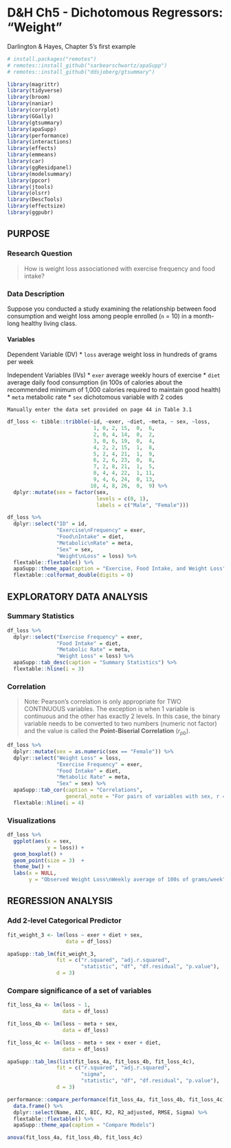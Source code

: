 # D&H Ch5 - Dichotomous Regressors: "Weight"


Darlington & Hayes, Chapter 5's first example


```r
# install.packages("remotes")
# remotes::install_github("sarbearschwartz/apaSupp")
# remotes::install_github("ddsjoberg/gtsummary")

library(magrittr)       
library(tidyverse)   
library(broom)     
library(naniar)
library(corrplot)   
library(GGally)
library(gtsummary)
library(apaSupp)
library(performance)
library(interactions)
library(effects)
library(emmeans)
library(car)
library(ggResidpanel)
library(modelsummary)
library(ppcor)
library(jtools)
library(olsrr)
library(DescTools)
library(effectsize)
library(ggpubr)
```




## PURPOSE

### Research Question

> How is weight loss associationed with exercise frequency and food intake? 


### Data Description

Suppose you conducted a study examining the relationship between food consumption and weight loss among people enrolled (`n` = 10) in a month-long healthy living class.

#### Variables

Dependent Variable (DV)
* `loss` average weight loss in hundreds of grams per week

Independent Variables (IVs)
* `exer` average weekly hours of exercise
* `diet` average daily food consumption (in 100s of calories about the recommended minimum of 1,000 calories required to maintain good health)
* `meta` metabolic rate
* `sex` dichotomous variable with 2 codes



```block
Manually enter the data set provided on page 44 in Table 3.1
```


```r
df_loss <- tibble::tribble(~id, ~exer, ~diet, ~meta, ~ sex, ~loss,
                            1, 0, 2, 15,  0,  6, 
                            2, 0, 4, 14,  0,  2,
                            3, 0, 6, 19,  0,  4,
                            4, 2, 2, 15,  1,  8,
                            5, 2, 4, 21,  1,  9,
                            6, 2, 6, 23,  0,  8,
                            7, 2, 8, 21,  1,  5,
                            8, 4, 4, 22,  1, 11,
                            9, 4, 6, 24,  0, 13,
                           10, 4, 8, 26,  0,  9) %>% 
  dplyr::mutate(sex = factor(sex,
                             levels = c(0, 1),
                             labels = c("Male", "Female")))
```



```r
df_loss %>% 
  dplyr::select("ID" = id,
                "Exercise\nFrequency" = exer,
                "Food\nIntake" = diet,
                "Metabolic\nRate" = meta,
                "Sex" = sex,
                "Weight\nLoss" = loss) %>% 
  flextable::flextable() %>% 
  apaSupp::theme_apa(caption = "Exercise, Food Intake, and Weight Loss") %>% 
  flextable::colformat_double(digits = 0) 
```



## EXPLORATORY DATA ANALYSIS

### Summary Statistics

```r
df_loss %>% 
  dplyr::select("Exercise Frequency" = exer,
                "Food Intake" = diet,
                "Metabolic Rate" = meta,
                "Weight Loss" = loss) %>% 
  apaSupp::tab_desc(caption = "Summary Statistics") %>% 
  flextable::hline(i = 3)
```

### Correlation

> Note: Pearson's correlation is only appropriate for TWO CONTINUOUS variables.  The exception is when 1 variable is continuous and the other has exactly 2 levels.  In this case, the binary variable needs to be converted to two numbers (numeric not factor) and the value is called the **Point-Biserial Correlation** ($r_{pb}$).

```r
df_loss %>% 
  dplyr::mutate(sex = as.numeric(sex == "Female")) %>% 
  dplyr::select("Weight Loss" = loss,
                "Exercise Frequency" = exer,
                "Food Intake" = diet,
                "Metabolic Rate" = meta,
                "Sex" = sex) %>% 
  apaSupp::tab_cor(caption = "Correlations",
                   general_note = "For pairs of variables with sex, r = Point-Biserial Correlation, otherwise ") %>% 
  flextable::hline(i = 4)
```


### Visualizations

```r
df_loss %>% 
  ggplot(aes(x = sex,
             y = loss)) +
  geom_boxplot() +
  geom_point(size = 3)  +
  theme_bw() +
  labs(x = NULL,
       y = "Observed Weight Loss\nWeekly average of 100s of grams/week") 
```


## REGRESSION ANALYSIS

### Add 2-level Categorical Predictor

```r
fit_weight_3 <- lm(loss ~ exer + diet + sex,
                   data = df_loss)
```


```r
apaSupp::tab_lm(fit_weight_3, 
                fit = c("r.squared", "adj.r.squared",
                        "statistic", "df", "df.residual", "p.value"),
                d = 3)
```


### Compare significance of a set of variables


```r
fit_loss_4a <- lm(loss ~ 1,
                  data = df_loss)

fit_loss_4b <- lm(loss ~ meta + sex,
                  data = df_loss)

fit_loss_4c <- lm(loss ~ meta + sex + exer + diet,
                  data = df_loss)
```


```r
apaSupp::tab_lms(list(fit_loss_4a, fit_loss_4b, fit_loss_4c),
                fit = c("r.squared", "adj.r.squared",
                        "sigma", 
                        "statistic", "df", "df.residual", "p.value"),
                d = 3)
```


```r
performance::compare_performance(fit_loss_4a, fit_loss_4b, fit_loss_4c) %>% 
  data.frame() %>% 
  dplyr::select(Name, AIC, BIC, R2, R2_adjusted, RMSE, Sigma) %>% 
  flextable::flextable() %>% 
  apaSupp::theme_apa(caption = "Compare Models")
```


```r
anova(fit_loss_4a, fit_loss_4b, fit_loss_4c)
```



